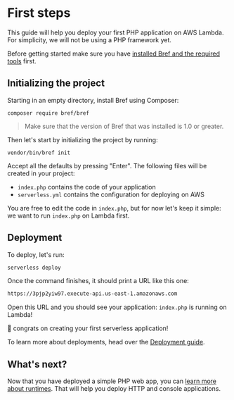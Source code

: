 
# First steps

This guide will help you deploy your first PHP application on AWS Lambda. For simplicity, we will not be using a PHP framework yet.

Before getting started make sure you have [installed Bref and the required tools](installation.md) first.

## Initializing the project

Starting in an empty directory, install Bref using Composer:

```
composer require bref/bref
```

> Make sure that the version of Bref that was installed is 1.0 or greater.

Then let's start by initializing the project by running:

```
vendor/bin/bref init
```

Accept all the defaults by pressing "Enter". The following files will be created in your project:

- `index.php` contains the code of your application
- `serverless.yml` contains the configuration for deploying on AWS

You are free to edit the code in `index.php`, but for now let's keep it simple: we want to run `index.php` on Lambda first.

## Deployment

To deploy, let's run:

```bash
serverless deploy
```

Once the command finishes, it should print a URL like this one:

```sh
https://3pjp2yiw97.execute-api.us-east-1.amazonaws.com
```

Open this URL and you should see your application: `index.php` is running on Lambda!

🎉 congrats on creating your first serverless application!

To learn more about deployments, head over the [Deployment guide](deploy.md).

## What's next?

Now that you have deployed a simple PHP web app, you can [learn more about runtimes](/docs/runtimes/). That will help you deploy HTTP and console applications.
